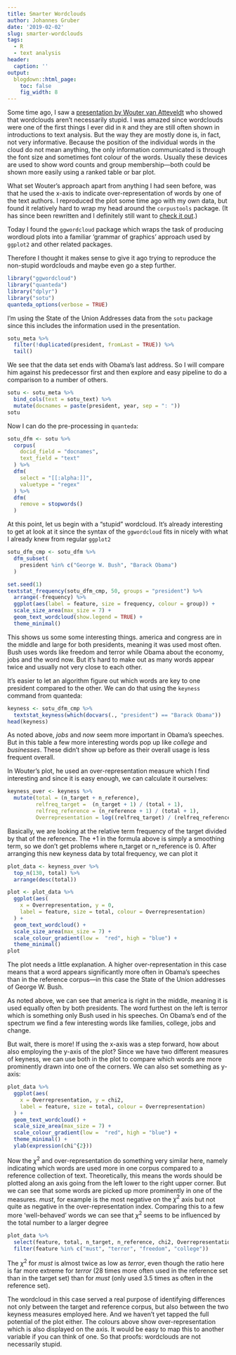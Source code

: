 ```yaml
---
title: Smarter Wordclouds
author: Johannes Gruber
date: '2019-02-02'
slug: smarter-wordclouds
tags:
  - R
  - text analysis
header:
  caption: ''
output:
  blogdown::html_page:
    toc: false
    fig_width: 8
---
```


Some time ago, I saw a [presentation by Wouter van Atteveldt](http://vanatteveldt.com/p/atteveldt_textvis.html#/5){target="_blank"} who showed that wordclouds aren't necessarily stupid.
I was amazed since wordclouds were one of the first things I ever did in `R` and they are still often shown in introductions to text analysis.
But the way they are mostly done is, in fact, not very informative.
Because the position of the individual words in the cloud do not mean anything, the only information communicated is through the font size and sometimes font colour of the words.
Usually these devices are used to show word counts and group membership---both could be shown more easily using a ranked table or bar plot.

What set Wouter's approach apart from anything I had seen before, was that he used the x-axis to indicate over-representation of words by one of the text authors.
I reproduced the plot some time ago with my own data, but found it relatively hard to wrap my head around the `corpustools` package.
(It has since been rewritten and I definitely still want to [check it out](https://github.com/kasperwelbers/corpustools).)

Today I found the `ggwordcloud` package which wraps the task of producing wordloud plots into a familiar 'grammar of graphics' approach used by `ggplot2` and other related packages.

Therefore I thought it makes sense to give it ago trying to reproduce the non-stupid wordclouds and maybe even go a step further.

```r
library("ggwordcloud")
library("quanteda")
library("dplyr")
library("sotu")
quanteda_options(verbose = TRUE)
```

I'm using the State of the Union Addresses data from the `sotu` package since this includes the information used in the presentation.

```r
sotu_meta %>%
  filter(!duplicated(president, fromLast = TRUE)) %>%
  tail()
```

We see that the data set ends with Obama's last address.
So I will compare him against his predecessor first and then explore and easy pipeline to do a comparison to a number of others.

```r
sotu <- sotu_meta %>%
  bind_cols(text = sotu_text) %>%
  mutate(docnames = paste(president, year, sep = ": "))
sotu
```

Now I can do the pre-processing in `quanteda`:

```r
sotu_dfm <- sotu %>%
  corpus(
    docid_field = "docnames",
    text_field = "text"
  ) %>%
  dfm(
    select = "[[:alpha:]]",
    valuetype = "regex"
  ) %>%
  dfm(
    remove = stopwords()
  )
```

At this point, let us begin with a "stupid" wordcloud.
It's already interesting to get at look at it since the syntax of the `ggwordcloud` fits in nicely with what I already knew from regular `ggplot2`

```r
sotu_dfm_cmp <- sotu_dfm %>%
  dfm_subset(
    president %in% c("George W. Bush", "Barack Obama")
  )

set.seed(1)
textstat_frequency(sotu_dfm_cmp, 50, groups = "president") %>%
  arrange(-frequency) %>%
  ggplot(aes(label = feature, size = frequency, colour = group)) +
  scale_size_area(max_size = 7) +
  geom_text_wordcloud(show.legend = TRUE) +
  theme_minimal()
```

This shows us some some interesting things.
america and congress are in the middle and large for both presidents, meaning it was used most often.
Bush uses words like freedom and terror while Obama about the economy, jobs and the word now.
But it's hard to make out as many words appear twice and usually not very close to each other.

It's easier to let an algorithm figure out which words are key to one president compared to the other.
We can do that using the `keyness` command from quanteda:

```r
keyness <- sotu_dfm_cmp %>%
  textstat_keyness(which(docvars(., "president") == "Barack Obama"))
head(keyness)
```

As noted above, *jobs* and *now* seem more important in Obama's speeches.
But in this table a few more interesting words pop up like *college* and *businesses*.
These didn't show up before as their overall usage is less frequent overall.

In Wouter's plot, he used an over-representation measure which I find interesting and since it is easy enough, we can calculate it ourselves:

```r
keyness_over <- keyness %>%
  mutate(total = (n_target + n_reference),
         relfreq_target =  (n_target + 1) / (total + 1),
         relfreq_reference = (n_reference + 1) / (total + 1),
         Overrepresentation = log((relfreq_target) / (relfreq_reference)))
```

Basically, we are looking at the relative term frequency of the target divided by that of the reference.
The $+1$ in the formula above is simply a smoothing term, so we don't get problems where n_target or n_reference is $0$.
After arranging this new keyness data by total frequency, we can plot it

```r
plot_data <- keyness_over %>%
  top_n(130, total) %>%
  arrange(desc(total))

plot <- plot_data %>%
  ggplot(aes(
    x = Overrepresentation, y = 0,
    label = feature, size = total, colour = Overrepresentation)
  ) +
  geom_text_wordcloud() +
  scale_size_area(max_size = 7) +
  scale_colour_gradient(low =  "red", high = "blue") +
  theme_minimal()
plot
```

The plot needs a little explanation.
A higher over-representation in this case means that a word appears significantly more often in Obama's speeches than in the reference corpus---in this case the State of the Union addresses of George W. Bush.

As noted above, we can see that america is right in the middle, meaning it is used equally often by both presidents.
The word furthest on the left is terror which is something only Bush used in his speeches.
On Obama's end of the spectrum we find a few interesting words like families, college, jobs and change.

But wait, there is more!
If using the x-axis was a step forward, how about also employing the y-axis of the plot?
Since we have two different measures of keyness, we can use both in the plot to compare which words are more prominently drawn into one of the corners.
We can also set something as y-axis:

```r
plot_data %>%
  ggplot(aes(
    x = Overrepresentation, y = chi2,
    label = feature, size = total, colour = Overrepresentation)
  ) +
  geom_text_wordcloud() +
  scale_size_area(max_size = 7) +
  scale_colour_gradient(low =  "red", high = "blue") +
  theme_minimal() +
  ylab(expression(chi^{2}))
```

Now the $\chi^2$ and over-representation do something very similar here, namely indicating which words are used more in one corpus compared to a reference collection of text.
Theoretically, this means the words should be plotted along an axis going from the left lower to the right upper corner.
But we can see that some words are picked up more prominently in one of the measures.
*must*, for example is the most negative on the $\chi^2$ axis but not quite as negative in the over-representation index.
Comparing this to a few more 'well-behaved' words we can see that $\chi^2$ seems to be influenced by the total number to a larger degree

```r
plot_data %>%
  select(feature, total, n_target, n_reference, chi2, Overrepresentation) %>%
  filter(feature %in% c("must", "terror", "freedom", "college"))
```

The $\chi^2$ for *must* is almost twice as low as *terror*, even though the ratio here is far more extreme for *terror* (28 times more often used in the reference set than in the target set) than for *must* (only used 3.5 times as often in the reference set).

The wordcloud in this case served a real purpose of identifying differences not only between the target and reference corpus, but also between the two keyness measures employed here.
And we haven't yet tapped the full potential of the plot either.
The colours above show over-representation which is also displayed on the axis.
It would be easy to map this to another variable if you can think of one.
So that proofs: wordclouds are not necessarily stupid.
